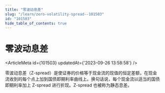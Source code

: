 ```yaml
---
title: "零波动息差"
slug: "/learn/zero-volatility-spread--101503"
id: "101503"
hide_table_of_contents: true
---
```



# 零波动息差

<ArticleMeta id={101503} updatedAt={'2023-09-26 13:58:58'} />
<div className='border-solid border-b border-t-0 my-4 border-[var(--ifm-color-gray-300)]' />

零波动息差（Z-spread）是使证券的价格等于现金流的现值的恒定差额，在现金流收到的每个点上加到国债即期利率曲线上。换句话说，每个现金流以适当的国债即期利率加上 Z-spread 进行折现。Z-spread 也被称为静态息差。
